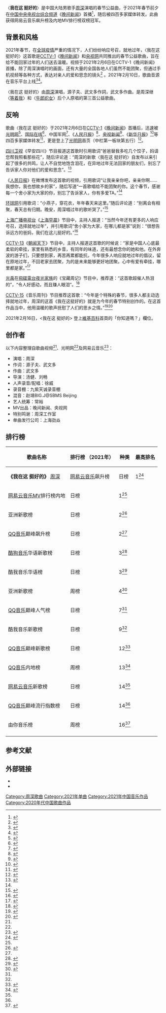 {{noteTA
|G1=Music
}}
{{Infobox song
| name       = 我在这 挺好的
| cover      = I'm_Here_Everything_OKay,_single_of_Zhou_Shen,_February_2021.jpg
| type       = single
| artist     = [[周深|周深]]
| album      = 
| released   = {{Start date|2021|2|6}}
| format     =
* [[数位音乐下载|数字下载]]
| recorded   = 
| studio     = 
| venue      = 
| genre      = [[华语流行音乐|流行]]
| length     = {{Duration|m=3|s=13}}
| label      = 
| lyricist   = 源子夫、武文多
| composer   = 武文多
| arranger   = 
| producer   = 
| chronology = [[周深|周深]]
| prev_title = 茫茫星河
| prev_year  = 2021
| next_title = [[望_(歌曲)#望（五福情人节特别版）|望（五福情人节特别版）]]
| next_year  = 2021
| misc       = {{Extra chronology
 | artist     = 周深公益
 | type       = 单曲
 | prev_title = [[牛郎织女_(歌曲)|牛郎织女]]
 | prev_year  = 2018
 | title      = 我在这 挺好的
 | year       = 2021
 | next_title = [[田埂五月风|田埂五月风]]
 | next_year  = 2021
}}
}}

〈'''我在这 挺好的'''〉是中国大陆男歌手[[周深|周深]]演唱的春节公益曲，于2021年春节前夕在[[中国中央电视台综合频道|中国中央电视台综合频道]]《[[晚间新闻_(中国中央电视台)|晚间新闻]]》首播<ref>{{cite news |title=《晚间新闻》 20210206 10.心安处 是吾乡 |url=https://tv.cctv.com/2021/02/06/VIDEiOe2khaW7tXqygDu1X3T210206.shtml |work=CCTV节目官网 |date=2021-02-06 |minutes=23:12 |accessdate=2021-02-08 |archive-date=2021-02-14 |archive-url=https://web.archive.org/web/20210214063620/https://tv.cctv.com/2021/02/06/VIDEiOe2khaW7tXqygDu1X3T210206.shtml }}</ref>，随后被四百多家媒体转发。此曲获得网易云音乐飙升榜及内地MV排行榜双榜冠军。

==背景和风格==
2021年春节，在[[2019冠状病毒病疫情|全球疫情]]严重的情况下，人们纷纷响应号召，就地过年，〈我在这 挺好的〉这首歌是[[CCTV-1|CCTV-1]]《[[晚间新闻_(中国中央电视台)|晚间新闻]]》和[[央视网|央视网]]共同推出的春节公益歌曲，旨在给不能回家过年的人们送去温暖。视频于2021年2月6日在CCTV-1《晚间新闻》首播，除了周深演唱时的画面，还有大量的全国各地人们虽然不能团聚，但通过手机视频等各种方式，表达对亲人的爱和思念的镜头<ref>{{cite news |title=《晚间新闻》 20210206 |url=https://tv.cctv.com/2021/02/06/VIDEiOe2khaW7tXqygDu1X3T210206.shtml |accessdate=2021-02-08 |minutes=23:14 |publisher=CCTV-1 |date=2021-02-06 |archive-date=2021-02-14 |archive-url=https://web.archive.org/web/20210214063620/https://tv.cctv.com/2021/02/06/VIDEiOe2khaW7tXqygDu1X3T210206.shtml |dead-url=no }}</ref>
<!-- <ref>{{cite web |title=【周深 | 新歌《我在这 挺好的》| CCTV-1《晚间新闻》报道（录屏）】 |url=https://weibo.com/6466290670/K0JtCehsB |website=周深资讯站的微博 |date=2021-02-06 |accessdate=2021-02-08}}</ref> -->。2021年2月10日，歌曲音源在音乐平台上线<ref>{{cite news |title=#QQ音乐新歌首发# #周深春节公益曲我在这挺好的#温暖上线 |url=https://weibo.com/2169129705/K1fQG8MUL |accessdate=2021-02-10 |publisher=QQ音乐 |date=2021-02-10}}</ref><ref>{{cite news |title=#首发# @卡布叻_周深 温暖演绎2021春节公益曲《我在这 挺好的》 |url=https://weibo.com/1721030997/K1fQGc4Sd |accessdate=2021-02-10 |publisher=网易云音乐 |date=2021-02-10}}</ref>。

〈我在这 挺好的〉由[[周深|周深]]演唱，源子夫、武文多作詞，武文多作曲。是周深继〈[[等着我_(歌曲)|等着我]]〉和〈[[牛郎织女_(歌曲)|牛郎织女]]〉后个人原唱的第三首公益歌曲。

==反响==
歌曲〈我在这 挺好的〉于2021年2月6日在[[CCTV-1|CCTV-1]]《[[晚间新闻_(中国中央电视台)|晚间新闻]]》首播后，迅速被[[光明网_(中国)|光明网]]<ref name=gmw>{{cite news |title=暖心MV：《我在这 挺好的》 |url=https://culture.gmw.cn/2021-02/07/content_34604728.htm |accessdate=2021-02-07 |publisher=光明网 |date=2021-02-07 |archiveurl=https://archive.today/20210207173037/https://culture.gmw.cn/2021-02/07/content_34604728.htm |deadurl=no |archivedate=2021-02-07 }}</ref>、[[国际在线|国际在线]]<ref>{{cite news |title=暖心MV：《我在这 挺好的》 |url=http://news.cri.cn/20210207/9b3a37b4-ad3b-3b5e-66e0-c6dd551c38d7.html |accessdate=2021-02-07 |publisher=国际在线 |date=2021-02-07 |archiveurl=https://archive.today/20210207172548/http://news.cri.cn/20210207/9b3a37b4-ad3b-3b5e-66e0-c6dd551c38d7.html |deadurl=no |archivedate=2021-02-07 }}</ref>、中国军网<ref>{{cite news |title=暖心MV：《我在这 挺好的》 |url=http://www.81.cn/yw/2021-02/07/content_9982227.htm |accessdate=2021-02-07 |publisher=中国军网 |date=2021-02-07 |archiveurl=https://archive.today/20210207174025/http://www.81.cn/yw/2021-02/07/content_9982227.htm |deadurl=no |archivedate=2021-02-07 }}</ref>、《[[人民日报|人民日报]]》<ref name="#1">{{cite news |title=【催泪！这首歌，转给你最想念的TA[心]】 |url=https://m.weibo.cn/status/4602058760264167 |accessdate=2021-02-07 |publisher=人民日报 |date=2021-02-07 |archiveurl=https://archive.today/20210207181502/https://m.weibo.cn/status/4602058760264167 |deadurl=no |archivedate=2021-02-07 }}</ref>、[[央视新闻|央视新闻]]<ref>{{cite news |title=【#周深唱过年的歌听哭了# |url=https://m.weibo.cn/status/4601914186536586 |accessdate=2021-02-07 |publisher=央视新闻 |date=2021-02-07 |archiveurl=https://archive.today/20210207182115/https://m.weibo.cn/status/4601914186536586 |deadurl=no |archivedate=2021-02-07 }}</ref>、《[[新华日报|新华日报]]》<ref>{{cite news |title=暖心MV：《我在这 挺好的》 |url=http://news.xhby.net/index/202102/t20210207_6974232.shtml |accessdate=2021-02-08 |publisher=新华日报 |date=2021-02-07 |archiveurl=https://archive.today/20210208193459/http://news.xhby.net/index/202102/t20210207_6974232.shtml |deadurl=no |archivedate=2021-02-08 }}</ref>等四百多家媒体转发<ref>{{cite news |title=不完全统计【持续更新】 |url=https://weibo.com/2645753453/K0PsE2c2G |accessdate=2021-02-07 |publisher=宝玉叻 |date=2021-02-07 |archive-date=2021-05-01 |archive-url=https://archive.today/20210501201522/https://weibo.com/2645753453/K0PsE2c2G |dead-url=no }}</ref>，更是登上了[[光明网_(中国)|光明网]]首页（中栏第一板块第五行）<ref>{{cite news |title=首页 |url=https://www.gmw.cn/ |accessdate=2021-02-07 |publisher=光明网 |date=2021-02-07 |archiveurl=https://archive.today/20210207165820/https://www.gmw.cn/ |deadurl=yes |archivedate=2021-02-07 }}</ref>。

[[四川卫视|四川卫视]]《早安四川》节目报道这首歌时引用歌词“爸爸替我多吃几个饺子，妈请您帮我照看那些花”，随后评论道：“周深的新歌〈我在这 挺好的〉自发布以来引起了很多的共鸣，让人不自觉地饱含泪花，在异地过年无法回家的朋友们，别忘了告诉家人你对他们的爱和思念”。<ref>{{cite news |title=早间特写——周深新歌《我在这　挺好的》　听着听着就哭了 |url=http://www.sctv.com/sp/tf/202102/t20210208_4560847.shtml |accessdate=2021-02-08 |publisher=四川广播电视台}}</ref>

《[[人民日报|人民日报]]》在微博发布这首歌的视频，引用歌词“让我亲亲你吧，亲亲你啊......我想你，我也想故乡的家”，随后写道“一首歌唱给不能团聚的你。这个春节，感谢每一个舍小家为大家的你，别忘了告诉家人，你有多爱TA。”<ref name="#1"/>

[[环球网|环球网]]引用歌词：“小燕子，穿花衣，年年春天来这里。”随后评论道：“别离会有相聚，春天总有归期。晚安，周深唱过年的歌听哭了。”<ref>{{cite news |title=小燕子，穿花衣 |url=https://m.weibo.cn/status/4602104326393084 |accessdate=2021-02-08 |publisher=环球网 |date=2021-02-07 |archiveurl=https://archive.today/20210208204121/https://m.weibo.cn/status/4602104326393084 |deadurl=no |archivedate=2021-02-08 }}</ref>

[[上海广播电视台|上海广播电视台]]《[[上海早晨|上海早晨]]》节目中，主持人报道：“当然今年还有更多的人响应号召，选择就地过年”，并引用歌词“舍小家为大家，在哪儿都是家”说到：“很想告诉远方的爸妈，我们在这儿挺好的。”<ref>{{Cite episode |title= |episodelink= |series=上海早晨 |serieslink= |credits= |network=上海广播电视台 |station= |date=2021-02-07 |season= |seriesno= |number= |minutes= |quote= |language=}}</ref>
<!-- <ref>{{cite web |title=【周深 新歌《我在这 挺好的》 上海新闻《上海早晨》报道（录屏）】 |url=https://weibo.com/6466290670/K12vyn9Rn |website=周深资讯站的微博 |publisher=飞碟电台 |date=2021-02-08 |accessdate=2021-02-08}}</ref> -->

[[CCTV-13|CCTV-13]]《[[朝闻天下|朝闻天下]]》节目中，主持人报道这首歌的时候说：“家是中国人心底最柔软的牵挂，家里有熟悉的乡音，有同年的味道，还有最想念你的她和他。在外奔波的游子们，只要想到家，再苦再累都能抗，今年很多人响应就地过年的倡议，留在原地过年，不回老家去团聚，为的是未来能够更好地团聚。心中有爱有牵挂，哪里都是家。”<ref>{{cite news |title=《朝闻天下》 20210207 08:00 |url=https://tv.cctv.com/2021/02/07/VIDEf7SdQ13OVIENAC0bKKAg210207.shtml |accessdate=2021-02-08 |minutes=47:29 |publisher=CCTV-13 |date=2021-02-07}}</ref>
<!-- <ref>{{cite web |title=【周深 | 新歌《我在这 挺好的》| CCTV-13《朝闻天下》报道（录屏）】 |url=https://m.weibo.cn/status/4601948307720628 |website=周深资讯站的微博 |date=2021-02-07 |accessdate=2021-02-08}}</ref> -->

[[光禹|光禹]]在[[飛碟電台|飛碟電台]][[夜光家族|夜光家族]]的《宝藏周记》节目中，推荐道：“这首歌超催人热泪的”，“令人好感动，而且赚人眼泪”。<ref>{{Cite episode |title=第32期 |episodelink= |series=宝藏周记 |serieslink= |credits=光禹 |network=飞碟电台 |station=夜光家族 |date=2021-02-09 |season= |seriesno= |number= |minutes=26:46 |quote= |language=}}</ref>
<!--<ref>{{cite web |title=【周深2021.02.09 飞碟电台·夜光家族《宝藏周记》第32期】 |url=https://weibo.com/6466290670/K1brexQvE |website=周深资讯站的微博 |publisher=飞碟电台 |accessdate=2021-02-09}}</ref> -->

[[CCTV-15|CCTV-15]]《音乐周刊》节目推荐这首歌：“今年是个特殊的春节，很多人都主动选择就地过年，周深的这首《我在这挺好的》就是为今年的春节特别创作的。在这首作品当中，他用温暖的歌声抚慰了人们的思乡之情。”<ref>{{cite news |title=[音乐周刊]“与音乐为伴 和梦想同行”周深2021新歌推荐 |url=https://tv.cctv.com/2021/02/24/VIDEwXjFLPU6GHUcNwldhzEQ210224.shtml |accessdate=2021-04-17 |publisher=央视网 |date=2021-02-24 |archive-date=2021-04-19 |archive-url=https://web.archive.org/web/20210419131232/https://tv.cctv.com/2021/02/24/VIDEwXjFLPU6GHUcNwldhzEQ210224.shtml |dead-url=no }}</ref><ref>{{cite news |title=[音乐周刊]“与音乐为伴 和梦想同行” 周深2021新歌推荐 |url=https://tv.cctv.com/2021/03/07/VIDEakprJCsQR7JcKkIlSWQD210307.shtml |accessdate=2021-04-17 |publisher=央视网 |date=2021-03-07 |archive-date=2021-04-21 |archive-url=https://web.archive.org/web/20210421012620/https://tv.cctv.com/2021/03/07/VIDEakprJCsQR7JcKkIlSWQD210307.shtml |dead-url=no }}</ref>

2021年2月16日，<我在这 挺好的> 登上[[維基百科|維基百科]]首頁的「你知道嗎？」欄位。

==创作者==
以下内容整理自歌曲视频<ref name=youtube/>、光明网<ref name=gmw/>及网易云音乐<ref>{{cite web |title=我在这 挺好的 |url=https://music.163.com/#/song?id=1819207025 |website=网易云音乐 |accessdate=2021-02-10 |archive-date=2018-10-18 |archive-url=https://web.archive.org/web/20181018134211/https://music.163.com/#/song?id=1819207025 |dead-url=no }}</ref>：

{{Div col}}
*演唱：周深
*作词：源子夫、武文多
*作曲：武文多
*导演：汤健、刘畅
*人声录音/配唱：徐威
*录音棚：九紫天诚录音棚
*混音：赵靖BIG.J@SBMS Beijing
*艺人统筹：常裕
*MV出品：晚间新闻、央视网
*特别鸣谢：周深工作室
*单曲发行公司：上海劲焱
{{div col end}}

== 排行榜 ==
{| class="wikitable plainrowheaders sortable" style="text-align:center"
|-
! scope="col"| 歌曲名称
! scope="col"| 排行榜
（2021年）
! scope="col"| 种类
! scope="col"| 最高排名
|-
|rowspan = '14'|'''《我在这 挺好的》'''
[[周深|周深]]
|[[网易云音乐|网易云音乐]]飙升榜
|日榜
|1<ref name=data0211>{{cite news |title=【2月11日】 |url=https://weibo.com/7368369618/K1u2SfSCW |accessdate=2021-02-21 |publisher=周深数据播报站 |date=2021-02-11}}</ref>
|-
|[[网易云音乐|网易云音乐]]MV排行榜内地
|日榜
|1<ref name=data0211/>
|-
|亚洲新歌榜
|日榜
|2<ref>{{cite web |url=https://pop.weibo.com/#data_daytop,datelist_2021-02-12 |script-title=ja:亚洲新歌榜 第802期：2021.02.11 |work=亚洲新歌榜 |accessdate= |language=zh-cn |deadurl=yes |archiveurl=https://archive.today/20210223205431/https://pop.weibo.com/%23data_daytop,datelist_2021-02-12#data_daytop,datelist_2021-02-12 |archivedate=2021-02-23 }}</ref>
|-
|[[QQ音乐|QQ音乐]]巅峰飙升榜
|日榜
|2<ref name=data0211/>
|-
|[[酷狗音乐|酷狗音乐]]华语新歌榜
|日榜
|3<ref name=data0214>{{cite news |title=【2月14日第二波】 |url=https://weibo.com/7368369618/K1We8hrLU |accessdate=2021-02-21 |publisher=周深数据播报站 |date=2021-02-14}}</ref>
|-
|酷我音乐华语榜
|日榜
|3<ref name=data0215>{{cite news |title=【2月15日】 |url=https://weibo.com/7368369618/K25UNnCkF |accessdate=2021-02-21 |publisher=周深数据播报站 |date=2021-02-15}}</ref>
|-
|亚洲新歌榜
|周榜
|4<ref>{{cite web |url=https://pop.weibo.com/#data_weektop,datelist_2021-02-15 |script-title=ja:亚洲新歌榜 第115期：2021.02.08 —— 2021.02.14 |work=亚洲新歌榜 |accessdate= |language=zh-cn |deadurl=yes |archiveurl=https://archive.today/20210223205723/https://pop.weibo.com/%23data_weektop,datelist_2021-02-15#data_weektop,datelist_2021-02-15 |archivedate=2021-02-23 }}</ref>
|-
|[[QQ音乐|QQ音乐]]巅峰人气榜
|日榜
|7<ref name=data0211/>
|-
|酷我音乐新歌榜
|日榜
|9<ref name=data0215/>
|-
|[[QQ音乐|QQ音乐]]巅峰新歌榜
|日榜
|12<ref name=data0212>{{cite news |title=【2月12日】 |url=https://weibo.com/7368369618/K1E0AB2qb |accessdate=2021-02-21 |publisher=周深数据播报站 |date=2021-02-12}}</ref>
|-
|[[QQ音乐|QQ音乐]]内地榜
|周榜
|13<ref>{{cite news |title=内地榜 2021 1.29 - 2.4 |url=https://y.qq.com/n/yqq/toplist/5.html#t1=2021&t2=6&t3=song&t4=1&t5=1 |accessdate=2021-02-21 |publisher=QQ音乐 |archive-date=2018-12-31 |archive-url=https://archive.today/20181231211438/https://y.qq.com/n/yqq/toplist/5.html%23t1=2018&t2=21&t3=song&t4=30&t5=1#t1=2021&t2=6&t3=song&t4=1&t5=1 |dead-url=no }}</ref>
|-
|[[网易云音乐|网易云音乐]]新歌榜
|日榜
|14<ref name=data0212/>
|-
|[[QQ音乐|QQ音乐]]巅峰流行指数榜
|日榜
|14<ref name=data0212/>
|-
|由你音乐榜
|周榜
|16<ref>{{cite news |title=我在这 挺好的 |url=https://yobang.tencentmusic.com/#/detail/4255092 |accessdate=2021-02-21 |publisher=由你音乐榜 |archive-date=2019-05-20 |archive-url=https://web.archive.org/web/20190520044718/https://yobang.tencentmusic.com/#/detail/4255092 |dead-url=no }}</ref>
|-
|}

==参考文献==
{{Reflist|25em}}

==外部链接==
*{{YouTube|As-MuzTTNeI}}
*{{bilibili|BV13V411i7q8|周深〈我在这 挺好的〉}}

{{周深}}

[[Category:周深歌曲|Category:周深歌曲]]
[[Category:2021年单曲|Category:2021年单曲]]
[[Category:2021年中国音乐作品|Category:2021年中国音乐作品]]
[[Category:2020年代中国歌曲作品|Category:2020年代中国歌曲作品]]